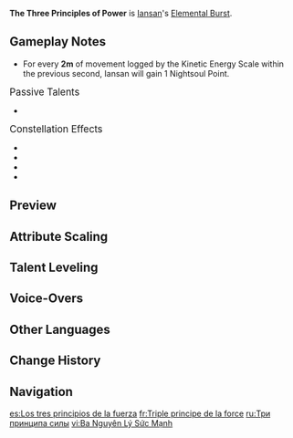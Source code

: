 {{Talent Infobox
|image         = Talent The Three Principles of Power.png
|character     = Iansan
|type          = Elemental Burst
|info          = Iansan's stomping foot shatters the very earth with "Power," dealing Nightsoul-aligned {{Color|AoE Electro DMG}}. She then whips out her "Limited-Edition Kinetic Energy Scale (For Workouts)."<br>When this Skill is used, Iansan will gain 15 [[Nightsoul point]]s and enter the [[Nightsoul's Blessing]] state.<br>When the Kinetic Energy Scale leaves the field, Iansan's Nightsoul's Blessing state will end.<br><br>'''Kinetic Energy Scale'''<br>The Kinetic Energy Scale will follow the character around, boosting the [[ATK]] of your current active [[party]] member in different ways based on Iansan's Nightsoul points.<br><ul><li> If Iansan has less than 42 Nightsoul points, the ATK bonus will be based on her Nightsoul points and ATK.</li><li> If Iansan has at least 42 Nightsoul points, the Kinetic Energy Scale will switch to the "Ardent Support!" state, in which the ATK bonus will be stronger and based on her ATK alone.</li></ul>Additionally, the Scale will log the distance your current active character (excluding Iansan) has moved so long as it is active, restoring Nightsoul points to Iansan every second based on the distance moved in the previous second.<br>The Scale will disappear once her Nightsoul's Blessing state ends. It will also disappear after 1 second when you are not in a state of combat. While it is active, Iansan's Nightsoul's Blessing state will not end even if she is not on the field.
|CD            = 18s
|energyCost    = 70
|scale_att1    = ATK
|scale_att2    = Nightsoul Points
|utility1      = ATK Increase
|utility2      = 
|arkhe         = 
}}
{{Description|"Power is not about natural talent. Power stems from unceasing practice. Power must be exercised correctly."}}
'''The Three Principles of Power''' is [[Iansan]]'s [[Elemental Burst]].

==Gameplay Notes==
* For every '''2m''' of movement logged by the Kinetic Energy Scale within the previous second, Iansan will gain 1 Nightsoul Point.
; <big>Passive Talents</big>
* {{Talent Note|ascension|2|Enhanced Resistance Training}}
;<big>Constellation Effects</big>
* {{Talent Note|constellation|2|Laziness is the Enemy!}}
* {{Talent Note|constellation|4|Slow and Steady Wins the Race}}
* {{Talent Note|constellation|5|We Can Push It Further!}}
* {{Talent Note|constellation|6|Teachings of the Collective of Plenty}}
<!--
==Advanced Properties==
-->
==Preview==
{{Preview
|file1 = The Three Principles of Power Preview
}}

==Attribute Scaling==
{{Talent Scaling
|levels=13
|order=skilldmg,highnightsoulpointsatkconversionrate,lownightsoulpointsatkconversionrate,maxatkbonus,duration,non-combatstateduration,cd,energycost
|titles=Skill DMG (%),High Nightsoul Points ATK Conversion Rate,Low Nightsoul Points ATK Conversion Rate,Max ATK Bonus,Duration,Non-Combat State Duration,CD,Energy Cost
|skilldmg_1=430.4
|skilldmg_2=462.68
|skilldmg_3=494.96
|skilldmg_4=538
|skilldmg_5=570.28
|skilldmg_6=602.56
|skilldmg_7=645.6
|skilldmg_8=688.64
|skilldmg_9=731.68
|skilldmg_10=774.72
|skilldmg_11=817.76
|skilldmg_12=860.8
|skilldmg_13=914.6
|highnightsoulpointsatkconversionrate=27% ATK
|lownightsoulpointsatkconversionrate=0.5% ATK / Nightsoul Point
|maxatkbonus_1=330
|maxatkbonus_2=370
|maxatkbonus_3=410
|maxatkbonus_4=450
|maxatkbonus_5=490
|maxatkbonus_6=530
|maxatkbonus_7=570
|maxatkbonus_8=610
|maxatkbonus_9=650
|maxatkbonus_10=690
|maxatkbonus_11=730
|maxatkbonus_12=770
|maxatkbonus_13=810
|duration=12s
|non-combatstateduration=1s
|cd=18s
|energycost=70
}}

==Talent Leveling==
{{Talent Upgrade|Iansan}}

==Voice-Overs==
{{Talent VO}}

==Other Languages==
{{Other Languages
|en       = The Three Principles of Power
|zhs      = 力的三原理
|zhs_rm   = Lì de Sān Yuánlǐ
|zht      = 力的三原理
|zht_rm   = Lì de Sān Yuánlǐ
|zh_tl    = Three Principles of Force
|ja       = 力の三原則
|ja_rm    = 
|ja_tl    = 
|ko       = 힘의 3요소
|ko_rm    = 
|ko_tl    = 
|es       = Los tres principios de la fuerza
|es_tl    = The Three Principles of Strength
|fr       = Triple principe de la force
|fr_tl    = Triple Principle of Power
|ru       = Три принципа силы
|ru_tl    = 
|th       = The Three Principles of Power
|vi       = Ba Nguyên Lý Sức Mạnh
|vi_tl    = 
|de       = Drei Prinzipien der Stärke
|de_tl    = Three Principles of Strength
|id       = The Three Principles of Power
|pt       = Os Três Princípios do Poder
|pt_tl    = 
|tr       = Gücün Üç Prensibi
|tr_tl    = 
|it       = I tre princìpi della potenza
|it_tl    = 
}}

==Change History==
{{Change History|5.5}}

==Navigation==
{{Talent Navbox|Iansan}}

[[es:Los tres principios de la fuerza]]
[[fr:Triple principe de la force]]
[[ru:Три принципа силы]]
[[vi:Ba Nguyên Lý Sức Mạnh]]